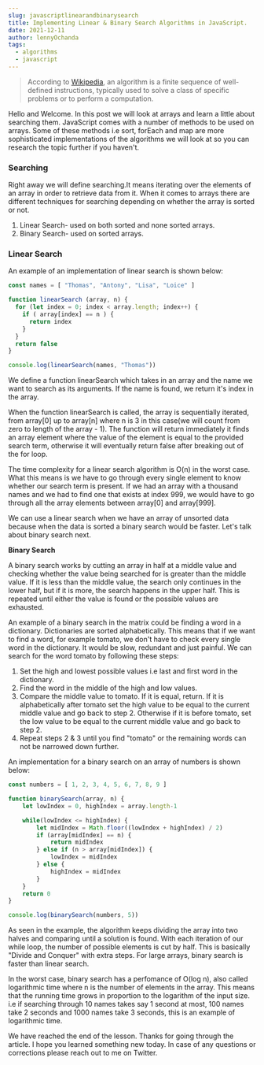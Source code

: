 ```yaml
---
slug: javascriptlinearandbinarysearch
title: Implementing Linear & Binary Search Algorithms in JavaScript.
date: 2021-12-11
author: lennyOchanda
tags:
  - algorithms
  - javascript
---
```

> According to [Wikipedia](https://en.m.wikipedia.org/wiki/Algorithm), an algorithm is a finite sequence of well-defined instructions, typically used to solve a class of specific problems or to perform a computation.

Hello and Welcome. In this post we will look at arrays and learn a little about searching them. JavaScript comes with a number of methods to be used on arrays. Some of these methods i.e sort, forEach and map are more sophisticated implementations of the algorithms we will look at so you can research the topic further if you haven't. 

### Searching

Right away we will  define searching.It means iterating over the elements of an array in order to retrieve data from it.
When it comes to arrays there are different techniques for searching depending on whether the array is sorted or not.

1. Linear Search- used on both sorted and none sorted arrays.
2. Binary Search- used on sorted arrays.

### Linear Search

An example of an implementation of linear search is shown below:

```javascript
const names = [ "Thomas", "Antony", "Lisa", "Loice" ]

function linearSearch (array, n) {
  for (let index = 0; index < array.length; index++) {
    if ( array[index] == n ) {
      return index
    }
  }
  return false
}

console.log(linearSearch(names, "Thomas"))
```

We define a function linearSearch which takes in an array and the name we want to search as its arguments. If the name is found, we return it's index in the array.

When the function linearSearch is called, the array is sequentially iterated, from array\[0] up to array\[n] where n is 3 in this case(we will count from zero to length of the array - 1). The function will return immediately it finds an array element where the value of the element is equal to the provided search term, otherwise it will eventually return false after breaking out of the for loop.

The time complexity for a linear search algorithm is O(n) in the worst case. What this means is we have to go through every single element to know whether our search term is present. If we had an array with a thousand names and we had to find one that exists at index 999, we would have to go through all the array elements between array\[0] and array\[999].

We can use a linear search when we have an array of unsorted data because when the data is sorted a binary search would be faster. Let's talk about binary search next.

**Binary Search**

A binary search works by cutting an array in half at a middle value and checking whether the value being searched for is greater than the middle value. If it is less than the middle value, the search only continues in the lower half, but if it is more, the search happens in the upper half. This is repeated until either the value is found or the possible values are exhausted.

An example of a binary search in the matrix could be finding a word in a dictionary. Dictionaries are sorted alphabetically. This means that if we want to find a word, for example tomato, we don't have to check every single word in the dictionary. It would be slow, redundant and just painful. We can search for the word tomato by following these steps: 

1. Set the high and lowest possible values i.e last and first word in the dictionary.
2. Find the word in the middle of the high and low values.
3. Compare the middle value to tomato. If it is equal, return. If it is alphabetically after tomato set the high value to be equal to the current middle value and go back to step 2. Otherwise if it is before tomato, set the low value to be equal to the current middle value and go back to step 2.
4. Repeat steps 2 & 3 until you find "tomato" or the remaining words can not be narrowed down further.

An implementation for a binary search on an array of numbers is shown below:

```javascript
const numbers = [ 1, 2, 3, 4, 5, 6, 7, 8, 9 ]

function binarySearch(array, n) {
	let lowIndex = 0, highIndex = array.length-1

	while(lowIndex <= highIndex) {
		let midIndex = Math.floor((lowIndex + highIndex) / 2)
		if (array[midIndex] == n) {
			return midIndex
		} else if (n > array[midIndex]) {
			lowIndex = midIndex
		} else {
			highIndex = midIndex
		}
	}
	return 0
}

console.log(binarySearch(numbers, 5))
```

As seen in the example, the algorithm keeps dividing the array into two halves and comparing until a solution is found. With each iteration of our while loop, the number of possible elements is cut by half. This is basically "Divide and Conquer" with extra steps. For large arrays, binary search is faster than linear search.

In the worst case, binary search has a perfomance of O(log n), also called logarithmic time where n is the number of elements in the array. This means that the running time grows in proportion to the logarithm of the input size. i.e if searching through 10 names takes say 1 second at most, 100 names take 2 seconds and 1000 names take 3 seconds, this is an example of logarithmic time.

We have reached the end of the lesson. Thanks for going through the article. I hope you learned something new today. In case of any questions or corrections please reach out to me on Twitter.